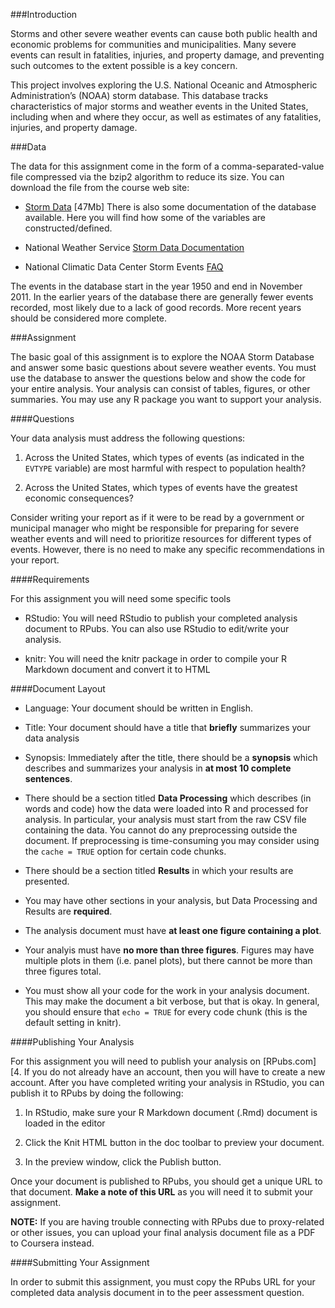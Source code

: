 ###Introduction

Storms and other severe weather events can cause both public health and economic problems for communities and municipalities. Many severe events can result in fatalities, injuries, and property damage, and preventing such outcomes to the extent possible is a key concern.

This project involves exploring the U.S. National Oceanic and Atmospheric Administration's (NOAA) storm database. This database tracks characteristics of major storms and weather events in the United States, including when and where they occur, as well as estimates of any fatalities, injuries, and property damage.

###Data

The data for this assignment come in the form of a comma-separated-value file compressed via the bzip2 algorithm to reduce its size. You can download the file from the course web site:

- [Storm Data][1] [47Mb]
There is also some documentation of the database available. Here you will find how some of the variables are constructed/defined.

- National Weather Service [Storm Data Documentation][2]

- National Climatic Data Center Storm Events [FAQ][3]

The events in the database start in the year 1950 and end in November 2011. In the earlier years of the database there are generally fewer events recorded, most likely due to a lack of good records. More recent years should be considered more complete.

###Assignment

The basic goal of this assignment is to explore the NOAA Storm Database and answer some basic questions about severe weather events. You must use the database to answer the questions below and show the code for your entire analysis. Your analysis can consist of tables, figures, or other summaries. You may use any R package you want to support your analysis.

####Questions

Your data analysis must address the following questions:

1. Across the United States, which types of events (as indicated in the `EVTYPE` variable) are most harmful with respect to population health?

2. Across the United States, which types of events have the greatest economic consequences?

Consider writing your report as if it were to be read by a government or municipal manager who might be responsible for preparing for severe weather events and will need to prioritize resources for different types of events. However, there is no need to make any specific recommendations in your report.

####Requirements

For this assignment you will need some specific tools

- RStudio: You will need RStudio to publish your completed analysis document to RPubs. You can also use RStudio to edit/write your analysis.

- knitr: You will need the knitr package in order to compile your R Markdown document and convert it to HTML

####Document Layout

- Language: Your document should be written in English.

- Title: Your document should have a title that **briefly** summarizes your data analysis

- Synopsis: Immediately after the title, there should be a **synopsis** which describes and summarizes your analysis in **at most 10 complete sentences**.

- There should be a section titled **Data Processing** which describes (in words and code) how the data were loaded into R and processed for analysis. In particular, your analysis must start from the raw CSV file containing the data. You cannot do any preprocessing outside the document. If preprocessing is time-consuming you may consider using the `cache = TRUE` option for certain code chunks.

- There should be a section titled **Results** in which your results are presented.

- You may have other sections in your analysis, but Data Processing and Results are **required**.

- The analysis document must have **at least one figure containing a plot**.

- Your analyis must have **no more than three figures**. Figures may have multiple plots in them (i.e. panel plots), but there cannot be more than three figures total.

- You must show all your code for the work in your analysis document. This may make the document a bit verbose, but that is okay. In general, you should ensure that `echo = TRUE` for every code chunk (this is the default setting in knitr).

####Publishing Your Analysis

For this assignment you will need to publish your analysis on [RPubs.com][4. If you do not already have an account, then you will have to create a new account. After you have completed writing your analysis in RStudio, you can publish it to RPubs by doing the following:

1. In RStudio, make sure your R Markdown document (.Rmd) document is loaded in the editor

2. Click the Knit HTML button in the doc toolbar to preview your document.

3. In the preview window, click the Publish button.

Once your document is published to RPubs, you should get a unique URL to that document. **Make a note of this URL** as you will need it to submit your assignment.

**NOTE:** If you are having trouble connecting with RPubs due to proxy-related or other issues, you can upload your final analysis document file as a PDF to Coursera instead.

####Submitting Your Assignment

In order to submit this assignment, you must copy the RPubs URL for your completed data analysis document in to the peer assessment question.

[1]: https://d396qusza40orc.cloudfront.net/repdata%2Fdata%2FStormData.csv.bz2 "Storm Data"
[2]: https://d396qusza40orc.cloudfront.net/repdata%2Fpeer2_doc%2Fpd01016005curr.pdf "Storm Data Documentation"
[3]: https://d396qusza40orc.cloudfront.net/repdata%2Fpeer2_doc%2FNCDC%20Storm%20Events-FAQ%20Page.pdf "FAQ"
[4]: http://rpubs.com/ "RPubs.com"